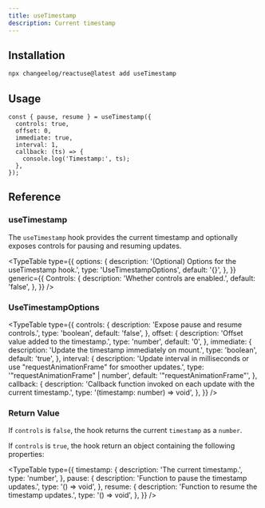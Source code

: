 ```yaml
---
title: useTimestamp
description: Current timestamp
---
```


<TimestampDemo />

## Installation

```bash
npx changeelog/reactuse@latest add useTimestamp
```

## Usage

```tsx
const { pause, resume } = useTimestamp({
  controls: true,
  offset: 0,
  immediate: true,
  interval: 1,
  callback: (ts) => {
    console.log('Timestamp:', ts);
  },
});
```

## Reference

### useTimestamp

The `useTimestamp` hook provides the current timestamp and optionally exposes controls for pausing and resuming updates.

<TypeTable
  type={{
    options: {
      description: '(Optional) Options for the useTimestamp hook.',
      type: 'UseTimestampOptions',
      default: '{}',
    },
  }}
  generic={{
    Controls: {
      description: 'Whether controls are enabled.',
      default: 'false',
    },
  }}
/>

### UseTimestampOptions

<TypeTable
  type={{
    controls: {
      description: 'Expose pause and resume controls.',
      type: 'boolean',
      default: 'false',
    },
    offset: {
      description: 'Offset value added to the timestamp.',
      type: 'number',
      default: '0',
    },
    immediate: {
      description: 'Update the timestamp immediately on mount.',
      type: 'boolean',
      default: 'true',
    },
    interval: {
      description:
        'Update interval in milliseconds or use "requestAnimationFrame" for smoother updates.',
      type: '"requestAnimationFrame" | number',
      default: '"requestAnimationFrame"',
    },
    callback: {
      description:
        'Callback function invoked on each update with the current timestamp.',
      type: '(timestamp: number) => void',
    },
  }}
/>

### Return Value

If `controls` is `false`, the hook returns the current `timestamp` as a `number`.

If `controls` is `true`, the hook return an object containing the following properties:

<TypeTable
  type={{
    timestamp: {
      description: 'The current timestamp.',
      type: 'number',
    },
    pause: {
      description: 'Function to pause the timestamp updates.',
      type: '() => void',
    },
    resume: {
      description: 'Function to resume the timestamp updates.',
      type: '() => void',
    },
  }}
/>

